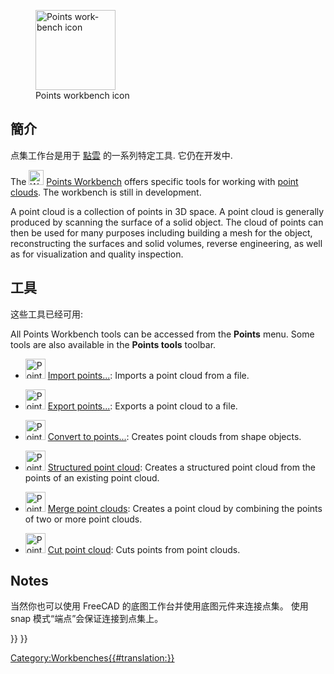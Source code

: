 <languages/>

<div class="mw-translate-fuzzy">
{{Docnav/zh-cn
|[[Plot Workbench|Plot Workbench]]
|[[Raytracing Workbench|Raytracing Workbench]]
|IconL=Workbench_Plot.svg
|IconR=Workbench_Raytracing.svg
}}
</div>

<div lang="en" dir="ltr" class="mw-content-ltr">
[[Image:Workbench_Points.svg|thumb|128px|Points workbench icon]]
</div>

{{TOCright}}

<span id="Introduction"></span>
==簡介==
点集工作台是用于 [https://zh.wikipedia.org/wiki/%E9%BB%9E%E9%9B%B2 點雲] 的一系列特定工具. 它仍在开发中.

<div lang="en" dir="ltr" class="mw-content-ltr">
The [[Image:Workbench_Points.svg|24px]] [[Points_Workbench|Points Workbench]] offers specific tools for working with [https://en.wikipedia.org/wiki/Point_cloud point clouds]. The workbench is still in development.
</div>

<div lang="en" dir="ltr" class="mw-content-ltr">
A point cloud is a collection of points in 3D space. A point cloud is generally produced by scanning the surface of a solid object. The cloud of points can then be used for many purposes including building a mesh for the object, reconstructing the surfaces and solid volumes, reverse engineering, as well as for visualization and quality inspection.
</div>

<span id="Tools"></span>
==工具==
这些工具已经可用:

<div class="mw-translate-fuzzy">
All Points Workbench tools can be accessed from the '''Points''' menu. Some tools are also available in the '''Points tools''' toolbar.
</div>

<div lang="en" dir="ltr" class="mw-content-ltr">
* [[Image:Points_Import.svg|32px]] [[Points_Import|Import points...]]: Imports a point cloud from a file.
</div>

<div lang="en" dir="ltr" class="mw-content-ltr">
* [[Image:Points_Export.svg|32px]] [[Points_Export|Export points...]]: Exports a point cloud to a file.
</div>

<div lang="en" dir="ltr" class="mw-content-ltr">
* [[Image:Points_Convert.svg|32px]] [[Points_Convert|Convert to points...]]: Creates point clouds from shape objects.
</div>

<div lang="en" dir="ltr" class="mw-content-ltr">
* [[Image:Points_Structure.svg|32px]] [[Points_Structure|Structured point cloud]]: Creates a structured point cloud from the points of an existing point cloud.
</div>

<div lang="en" dir="ltr" class="mw-content-ltr">
* [[Image:Points_Merge.svg|32px]] [[Points_Merge|Merge point clouds]]: Creates a point cloud by combining the points of two or more point clouds.
</div>

<div lang="en" dir="ltr" class="mw-content-ltr">
* [[Image:Points_PolyCut.svg|32px]] [[Points_PolyCut|Cut point cloud]]: Cuts points from point clouds.
</div>

<div lang="en" dir="ltr" class="mw-content-ltr">
==Notes==
</div>

<div class="mw-translate-fuzzy">
当然你也可以使用 FreeCAD 的底图工作台并使用底图元件来连接点集。
使用 snap 模式“端点”会保证连接到点集上。
</div>


<div class="mw-translate-fuzzy">
{{Docnav/zh-cn
|[[Plot Workbench|Plot Workbench]]
|[[Raytracing Workbench|Raytracing Workbench]]
|IconL=Workbench_Plot.svg
|IconR=Workbench_Raytracing.svg
}}
</div>

{{Points Tools navi{{#translation:}}}}
{{Userdocnavi{{#translation:}}}}
[[Category:Workbenches{{#translation:}}]]